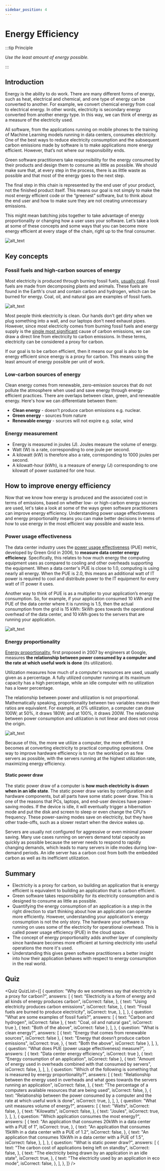 ```yaml
---
sidebar_position: 4
---
```



# Energy Efficiency

:::tip Principle

_Use the least amount of energy possible._

:::

## Introduction

Energy is the ability to do work. There are many different forms of energy, such as heat, electrical and chemical, and one type of energy can be converted to another. For example, we convert chemical energy from coal to electrical energy. In other words, electricity is secondary energy converted from another energy type. In this way, we can think of energy as a measure of the electricity used.

All software, from the applications running on mobile phones to the training of Machine Learning models running in data centers, consumes electricity. One of the best ways to reduce electricity consumption and the subsequent carbon emissions made by software is to make applications more energy efficient. However, that’s not where our responsibility ends.

Green software practitioners take responsibility for the energy consumed by their products and design them to consume as little as possible. We should make sure that, at every step in the process, there is as little waste as possible and that most of the energy goes to the next step.

The final step in this chain is represented by the end user of your product, not the finished product itself. This means our goal is not simply to make the most energy efficient code or the “greenest” software, but to think about the end user and how to make sure they are not creating unnecessary emissions.

This might mean batching jobs together to take advantage of energy proportionality or changing how a user uses your software. Let’s take a look at some of these concepts and some ways that you can become more energy efficient at every stage of the chain, right up to the final consumer.

![alt_text](../src/images/03_energy_efficiency.png "image_tooltip")

## Key concepts

### Fossil fuels and high-carbon sources of energy

Most electricity is produced through burning fossil fuels, [usually coal](https://ourworldindata.org/grapher/world-electricity-by-source). Fossil fuels are made from decomposing plants and animals. These fuels are found in the Earth's crust and contain carbon and hydrogen, which can be burned for energy. Coal, oil, and natural gas are examples of fossil fuels.

![alt_text](../src/images/04_high-carbon_sources.png "image_tooltip")

Most people think electricity is clean. Our hands don't get dirty when we plug something into a wall, and our laptops don't need exhaust pipes. However, since most electricity comes from burning fossil fuels and energy supply is the [single most significant](https://www.eea.europa.eu/data-and-maps/daviz/change-of-co2-eq-emissions-2#tab-chart_4) cause of carbon emissions, we can draw a direct line from electricity to carbon emissions. In these terms, electricity can be considered a proxy for carbon.

If our goal is to be carbon efficient, then it means our goal is also to be energy efficient since energy is a proxy for carbon. This means using the least amount of energy possible per unit of work.

### Low-carbon sources of energy

Clean energy comes from renewable, zero-emission sources that do not pollute the atmosphere when used and save energy through energy-efficient practices. There are overlaps between clean, green, and renewable energy. Here's how we can differentiate between them:

- **Clean energy** - doesn’t produce carbon emissions e.g. nuclear.
- **Green energy** - sources from nature
- **Renewable energy** - sources will not expire e.g. solar, wind

### Energy measurement

- Energy is measured in joules (J). Joules measure the volume of energy.
- Watt (W) is a rate, corresponding to one joule per second.
- A kilowatt (kW) is therefore also a rate, corresponding to 1000 joules per second.
- A kilowatt-hour (kWh), is a measure of energy (J) corresponding to one kilowatt of power sustained for one hour.

## How to improve energy efficiency

Now that we know how energy is produced and the associated cost in terms of emissions, based on whether low- or high-carbon energy sources are used, let's take a look at some of the ways green software practitioners can improve energy efficiency. Understanding power usage effectiveness and energy proportionality means you can make better decisions in terms of how to use energy in the most efficient way possible and waste less.

### Power usage effectiveness

The data center industry uses the [power usage effectiveness](https://datacenters.lbl.gov/sites/default/files/WP49-PUE%20A%20Comprehensive%20Examination%20of%20the%20Metric_v6.pdf) (PUE) metric, developed by Green Grid in 2006, to **measure data center energy efficiency**. Specifically, this relates to how much energy the computing equipment uses as compared to cooling and other overheads supporting the equipment. When a data center's PUE is close to 1.0, computing is using nearly all energy. When the PUE is 2.0, this means an additional watt of IT power is required to cool and distribute power to the IT equipment for every watt of IT power it uses.

Another way to think of PUE is as a multiplier to your application’s energy consumption. So, for example, if your application consumed 10 kWh and the PUE of the data center where it is running is 1.5, then the actual consumption from the grid is 15 kWh: 5kWh goes towards the operational overhead of the data center, and 10 kWh goes to the servers that are running your application.

![alt_text](../src/images/05_power_usage.png "image_tooltip")

### Energy proportionality

[Energy proportionality](https://research.google/pubs/pub33387/), first proposed in 2007 by engineers at Google, measures **the relationship between power consumed by a computer and the rate at which useful work is done** (its utilization).

Utilization measures how much of a computer's resources are used, usually given as a percentage. A fully utilized computer running at its maximum capacity has a high percentage, while an idle computer with no utilization has a lower percentage.

The relationship between power and utilization is not proportional. Mathematically speaking, proportionality between two variables means their ratios are equivalent. For example, at 0% utilization, a computer can draw 100W; at 50%, it draws 180W; and at 100%, it draws 200W. The relationship between power consumption and utilization is not linear and does not cross the origin.

![alt_text](../src/images/06_energy_proportionality.png "image_tooltip")

Because of this, the more we utilize a computer, the more efficient it becomes at converting electricity to practical computing operations. One way to improve hardware efficiency is to run the workload on as few servers as possible, with the servers running at the highest utilization rate, maximizing energy efficiency.

#### Static power draw

The static power draw of a computer is **how much electricity is drawn when in an idle state**. The static power draw varies by configuration and hardware components, but all parts have some static power draw. This is one of the reasons that PCs, laptops, and end-user devices have power-saving modes. If the device is idle, it will eventually trigger a hibernation mode and put the disk and screen to sleep or even change the CPU's frequency. These power-saving modes save on electricity, but they have other trade-offs, such as a slower restart when the device wakes up.

Servers are usually not configured for aggressive or even minimal power saving. Many use cases running on servers demand total capacity as quickly as possible because the server needs to respond to rapidly changing demands, which leads to many servers in idle modes during low-demand periods. An idle server has a carbon cost from both the embedded carbon as well as its inefficient utilization.

## Summary

- Electricity is a proxy for carbon, so building an application that is energy efficient is equivalent to building an application that is carbon efficient.
- Green software takes responsibility for its electricity consumption and is designed to consume as little as possible.
- Quantifying the energy consumption of an application is a step in the right direction to start thinking about how an application can operate more efficiently. However, understanding your application's energy consumption is not the only story. The hardware your software is running on uses some of the electricity for operational overhead. This is called power usage efficiency (PUE) in the cloud space.
- The concept of energy proportionality adds another layer of complexity since hardware becomes more efficient at turning electricity into useful operations the more it's used.
- Understanding this gives green software practitioners a better insight into how their application behaves with respect to energy consumption in the real world.

## Quiz

<Quiz
  QuizList={[
    {
      question:
        "Why do we sometimes say that electricity is a proxy for carbon?",
      answers: [
        {
          text: "Electricity is a form of energy and all kinds of energy produces carbon",
          isCorrect: false,
        },
        {
          text: "Using electricity produces carbon emissions",
          isCorrect: false,
        },
        {
          text: "Fossil fuels are burned to produce electricity",
          isCorrect: true,
        },
      ],
    },
    {
      question: "What are some examples of fossil fuels?",
      answers: [
        { text: "Carbon and hydrogen", isCorrect: false },
        { text: "Coal, oil and natural gas", isCorrect: true },
        { text: "Both of the above", isCorrect: false },
      ],
    },
    {
      question: "What is clean energy?",
      answers: [
        { text: "Energy that comes from renewable sources", isCorrect: false },
        {
          text: "Energy that doesn’t produce carbon emissions",
          isCorrect: true,
        },
        { text: "Both the above", isCorrect: false },
      ],
    },
    {
      question: "What does PUE (power usage effectiveness) measure?",
      answers: [
        { text: "Data center energy efficiency", isCorrect: true },
        { text: "Energy consumption of an application", isCorrect: false },
        {
          text: "Amount of energy used in overheads combined with that consumed by servers",
          isCorrect: false,
        },
      ],
    },
    {
      question:
        "Which of the following is something that is measured by energy proportionality?",
      answers: [
        {
          text: "Relationship between the energy used in overheads and what goes towards the servers running an application",
          isCorrect: false,
        },
        {
          text: "The percentage of a computers available resources that are being used",
          isCorrect: false,
        },
        {
          text: "Relationship between the power consumed by a computer and the rate at which useful work is done",
          isCorrect: true,
        },
      ],
    },
    {
      question: "What unit measures volume of energy?",
      answers: [
        {
          text: "Watts",
          isCorrect: false,
        },
        {
          text: "Kilowatts",
          isCorrect: false,
        },
        {
          text: "Joules",
          isCorrect: true,
        },
      ],
    },
    {
      question: "Which application consumes the most energy?",
      answers: [
        {
          text: "An application that consumes 20kWh in a data center with a PUE of 1",
          isCorrect: true,
        },
        {
          text: "An application that consumes 15kWh in a data center with a PUE of 1.2",
          isCorrect: false,
        },
        {
          text: "An application that consumes 10kWh in a data center with a PUE of 1.5",
          isCorrect: false,
        },
      ],
    },
    {
      question: "What is static power draw?",
      answers: [
        {
          text: "The carbon cost of applications being left on standby",
          isCorrect: false,
        },
        {
          text: "The electricity being drawn by an application in an idle state",
          isCorrect: true,
        },
        {
          text: "The electricity used by an application in eco mode",
          isCorrect: false,
        },
      ],
    },
  ]}
/>
